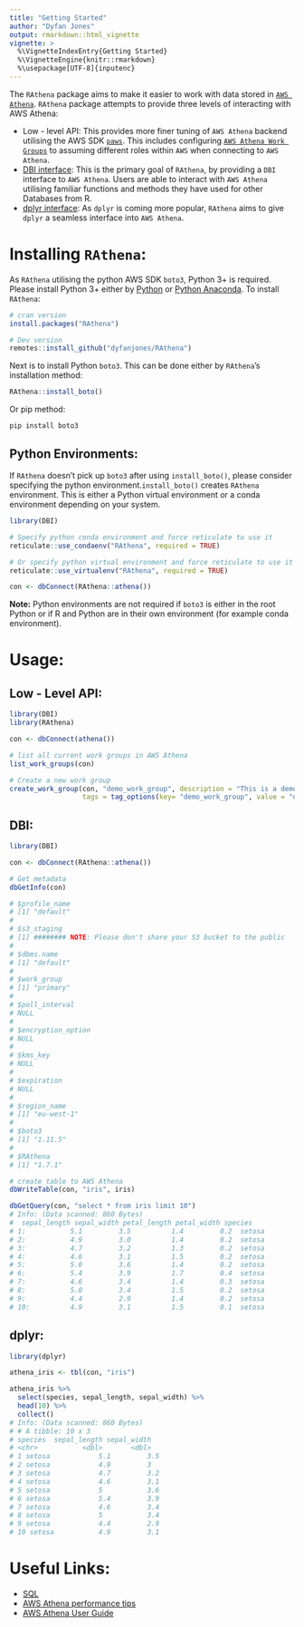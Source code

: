 ```yaml
---
title: "Getting Started"
author: "Dyfan Jones"
output: rmarkdown::html_vignette
vignette: >
  %\VignetteIndexEntry{Getting Started}
  %\VignetteEngine{knitr::rmarkdown}
  %\usepackage[UTF-8]{inputenc}
---
```


The `RAthena` package aims to make it easier to work with data stored in [`AWS Athena`](https://aws.amazon.com/athena/). `RAthena` package attempts to provide three levels of interacting with AWS Athena:

* Low - level API: This provides more finer tuning of `AWS Athena` backend utilising the AWS SDK [`paws`](https://github.com/paws-r/paws). This includes configuring [`AWS Athena Work Groups`](https://aws.amazon.com/about-aws/whats-new/2019/02/athena_workgroups/) to assuming different roles within `AWS` when connecting to `AWS Athena`.
* [DBI interface](https://dbi.r-dbi.org/): This is the primary goal of `RAthena`, by providing a `DBI` interface to `AWS Athena`. Users are able to interact with `AWS Athena` utilising familiar functions and methods they have used for other Databases from R.
* [dplyr interface](https://dbplyr.tidyverse.org/): As `dplyr` is coming more popular, `RAthena` aims to give `dplyr` a seamless interface into `AWS Athena`.

# Installing `RAthena`:

As `RAthena` utilising the python AWS SDK `boto3`, Python 3+ is required. Please install Python 3+ either by [Python](https://www.python.org/downloads/) or [Python Anaconda](https://www.anaconda.com/distribution/). To install `RAthena`:

```r
# cran version
install.packages("RAthena")

# Dev version
remotes::install_github("dyfanjones/RAthena")
```

Next is to install Python `boto3`. This can be done either by `RAthena`'s installation method:

```r
RAthena::install_boto()
```
Or pip method:

```
pip install boto3
```

## Python Environments:

If `RAthena` doesn't pick up `boto3` after using `install_boto()`, please consider specifying the python environment.`install_boto()` creates `RAthena` environment. This is either a Python virtual environment or a conda environment depending on your system. 

```r
library(DBI)

# Specify python conda environment and force reticulate to use it
reticulate::use_condaenv("RAthena", required = TRUE)

# Or specify python virtual environment and force reticulate to use it
reticulate::use_virtualenv("RAthena", required = TRUE)

con <- dbConnect(RAthena::athena())
```

**Note:** Python environments are not required if `boto3` is either in the root Python or if R and Python are in their own environment (for example conda environment).

# Usage:

## Low - Level API:
```r
library(DBI)
library(RAthena)

con <- dbConnect(athena())

# list all current work groups in AWS Athena
list_work_groups(con)

# Create a new work group
create_work_group(con, "demo_work_group", description = "This is a demo work group",
                  tags = tag_options(key= "demo_work_group", value = "demo_01"))
```         

## DBI:
```r
library(DBI)

con <- dbConnect(RAthena::athena())

# Get metadata 
dbGetInfo(con)

# $profile_name
# [1] "default"
# 
# $s3_staging
# [1] ######## NOTE: Please don't share your S3 bucket to the public
# 
# $dbms.name
# [1] "default"
# 
# $work_group
# [1] "primary"
# 
# $poll_interval
# NULL
# 
# $encryption_option
# NULL
# 
# $kms_key
# NULL
# 
# $expiration
# NULL
# 
# $region_name
# [1] "eu-west-1"
# 
# $boto3
# [1] "1.11.5"
# 
# $RAthena
# [1] "1.7.1"

# create table to AWS Athena
dbWriteTable(con, "iris", iris)

dbGetQuery(con, "select * from iris limit 10")
# Info: (Data scanned: 860 Bytes)
#  sepal_length sepal_width petal_length petal_width species
# 1:           5.1         3.5          1.4         0.2  setosa
# 2:           4.9         3.0          1.4         0.2  setosa
# 3:           4.7         3.2          1.3         0.2  setosa
# 4:           4.6         3.1          1.5         0.2  setosa
# 5:           5.0         3.6          1.4         0.2  setosa
# 6:           5.4         3.9          1.7         0.4  setosa
# 7:           4.6         3.4          1.4         0.3  setosa
# 8:           5.0         3.4          1.5         0.2  setosa
# 9:           4.4         2.9          1.4         0.2  setosa
# 10:          4.9         3.1          1.5         0.1  setosa
```

## dplyr:
```r
library(dplyr)

athena_iris <- tbl(con, "iris")

athena_iris %>%
  select(species, sepal_length, sepal_width) %>% 
  head(10) %>%
  collect()
# Info: (Data scanned: 860 Bytes)
# # A tibble: 10 x 3
# species  sepal_length sepal_width
# <chr>           <dbl>       <dbl>
# 1 setosa            5.1         3.5
# 2 setosa            4.9         3  
# 3 setosa            4.7         3.2
# 4 setosa            4.6         3.1
# 5 setosa            5           3.6
# 6 setosa            5.4         3.9
# 7 setosa            4.6         3.4
# 8 setosa            5           3.4
# 9 setosa            4.4         2.9
# 10 setosa           4.9         3.1
```
# Useful Links:

* [SQL](https://docs.aws.amazon.com/athena/latest/ug/functions-operators-reference-section.html)
* [AWS Athena performance tips](https://aws.amazon.com/blogs/big-data/top-10-performance-tuning-tips-for-amazon-athena/)
* [AWS Athena User Guide](https://docs.aws.amazon.com/athena/latest/ug/athena-ug.pdf)
